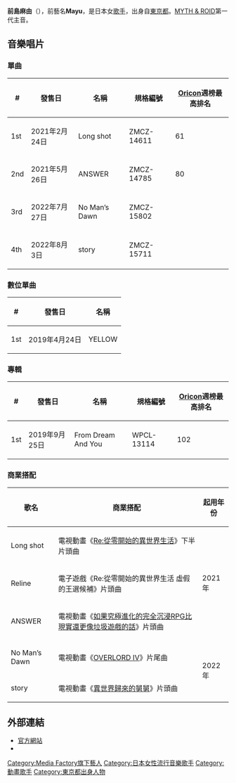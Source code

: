 {{藝人
| 姓名 = 前島麻由
| 圖片 = 
| 圖片簡介 = 
| 圖片尺寸 = 
| 類型 = 女歌手
| 英文名 = 
| 音樂類型 = [[J-POP|J-POP]]、[[動畫歌曲|動畫歌曲]]
| 語言 = [[日語|日語]]
| 國籍 =
| 相關團體 = 
| imdb = 
| 出身地 = {{JPN}}
| 出道作 = 
| 活躍年代 = 2015年至今
| 出道日期 = 
| 唱片公司 = 
| 網站 = [https://mayumaeshima.com 官方網站]
}}
'''前島麻由'''（{{bd||4月14日||}}），前藝名'''Mayu'''，是日本女[[歌手|歌手]]，出身自[[東京都|東京都]]。[[MYTH_&_ROID|MYTH & ROID]]第一代主音。

== 音樂唱片 ==
=== 單曲 ===
{| class="wikitable" style="font-size:small;" border="1" rowspan="2"
! # !!發售日 !! 名稱 !! 規格編號!![[Oricon|Oricon]]週榜最高排名
|-
| 1st || 2021年2月24日 || Long shot || ZMCZ-14611 || 61
|-
| 2nd || 2021年5月26日 || ANSWER || ZMCZ-14785 || 80
|-
| 3rd || 2022年7月27日 || No Man’s Dawn || ZMCZ-15802 || 
|-
| 4th || 2022年8月3日 || story || ZMCZ-15711 || 
|}

=== 數位單曲 ===
{| class="wikitable" style="font-size:small;" border="1" rowspan="2"
! # !!發售日 !! 名稱
|-
|1st||2019年4月24日||YELLOW
|}

=== 專輯 ===
{| class="wikitable" style="font-size:small;" border="1" rowspan="2"
! # !!發售日 !! 名稱 !! 規格編號!![[Oricon|Oricon]]週榜最高排名
|-
| 1st || 2019年9月25日 || From Dream And You || WPCL-13114 || 102
|}

=== 商業搭配 ===
{| class="wikitable" style="font-size: small;"
! 歌名 
! 商業搭配
! 起用年份
|-
| Long shot || 電視動畫《[[Re:從零開始的異世界生活_(動畫)|Re:從零開始的異世界生活]]》下半片頭曲 || rowspan="3" |2021年
|-
| Reline || 電子遊戲《Re:從零開始的異世界生活 虛假的王選候補》片頭曲
|-
| ANSWER || 電視動畫《[[如果究極進化的完全沉浸RPG比現實還更像垃圾遊戲的話|如果究極進化的完全沉浸RPG比現實還更像垃圾遊戲的話]]》片頭曲
|-
| No Man’s Dawn || 電視動畫《[[OVERLORD_(小說)|OVERLORD IV]]》片尾曲 || rowspan="2" |2022年
|-
| story || 電視動畫《[[異世界歸來的舅舅|異世界歸來的舅舅]]》片頭曲
|}

== 外部連結 ==
* [https://mayumaeshima.com 官方網站]{{ja icon}}
* {{Twitter|_0414Mayu}}

{{DEFAULTSORT:Maeshima Mayu}}
[[Category:Media_Factory旗下藝人|Category:Media Factory旗下藝人]]
[[Category:日本女性流行音樂歌手|Category:日本女性流行音樂歌手]]
[[Category:動畫歌手|Category:動畫歌手]]
[[Category:東京都出身人物|Category:東京都出身人物]]